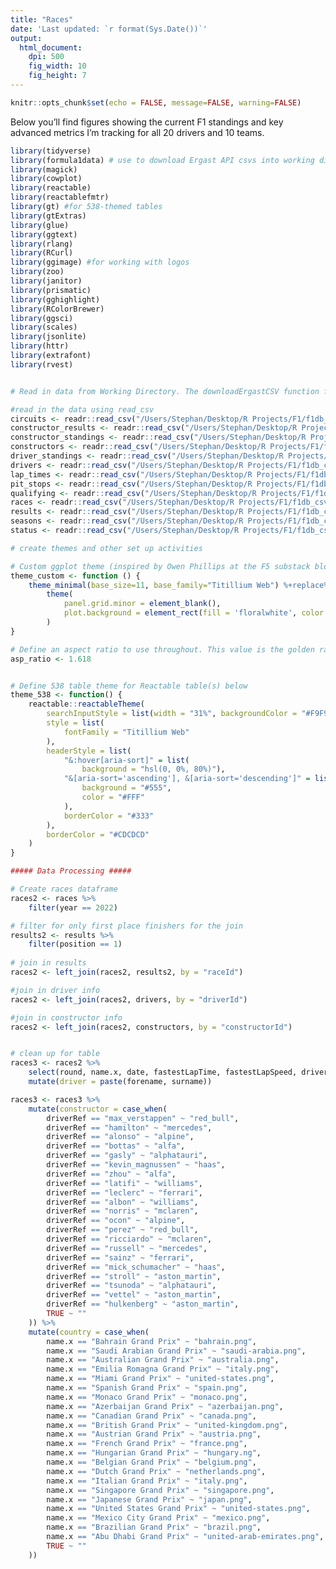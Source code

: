 ```yaml
---
title: "Races"
date: 'Last updated: `r format(Sys.Date())`'
output:
  html_document:
    dpi: 500
    fig_width: 10
    fig_height: 7
---
```


```r
knitr::opts_chunk$set(echo = FALSE, message=FALSE, warning=FALSE)
```

Below you'll find figures showing the current F1 standings and key advanced metrics I'm tracking for all 20 drivers and 10 teams.

```r

library(tidyverse)
library(formula1data) # use to download Ergast API csvs into working directory
library(magick)
library(cowplot)
library(reactable)
library(reactablefmtr)
library(gt) #for 538-themed tables
library(gtExtras)
library(glue)
library(ggtext)
library(rlang)
library(RCurl)
library(ggimage) #for working with logos
library(zoo)
library(janitor)
library(prismatic)
library(gghighlight)
library(RColorBrewer)
library(ggsci)
library(scales)
library(jsonlite)
library(httr)
library(extrafont)
library(rvest)


# Read in data from Working Directory. The downloadErgastCSV function from the formula1data package downloads a bunch of CSVs from the following link into the wd: https://ergast.com/mrd/db/

#read in the data using read_csv
circuits <- readr::read_csv("/Users/Stephan/Desktop/R Projects/F1/f1db_csv/circuits.csv")
constructor_results <- readr::read_csv("/Users/Stephan/Desktop/R Projects/F1/f1db_csv/constructor_results.csv")
constructor_standings <- readr::read_csv("/Users/Stephan/Desktop/R Projects/F1/f1db_csv/constructor_standings.csv")
constructors <- readr::read_csv("/Users/Stephan/Desktop/R Projects/F1/f1db_csv/constructors.csv")
driver_standings <- readr::read_csv("/Users/Stephan/Desktop/R Projects/F1/f1db_csv/driver_standings.csv")
drivers <- readr::read_csv("/Users/Stephan/Desktop/R Projects/F1/f1db_csv/drivers.csv")
lap_times <- readr::read_csv("/Users/Stephan/Desktop/R Projects/F1/f1db_csv/lap_times.csv")
pit_stops <- readr::read_csv("/Users/Stephan/Desktop/R Projects/F1/f1db_csv/pit_stops.csv")
qualifying <- readr::read_csv("/Users/Stephan/Desktop/R Projects/F1/f1db_csv/qualifying.csv")
races <- readr::read_csv("/Users/Stephan/Desktop/R Projects/F1/f1db_csv/races.csv")
results <- readr::read_csv("/Users/Stephan/Desktop/R Projects/F1/f1db_csv/results.csv")
seasons <- readr::read_csv("/Users/Stephan/Desktop/R Projects/F1/f1db_csv/seasons.csv")
status <- readr::read_csv("/Users/Stephan/Desktop/R Projects/F1/f1db_csv/status.csv")


```

 
```r

# create themes and other set up activities

# Custom ggplot theme (inspired by Owen Phillips at the F5 substack blog)
theme_custom <- function () { 
    theme_minimal(base_size=11, base_family="Titillium Web") %+replace% 
        theme(
            panel.grid.minor = element_blank(),
            plot.background = element_rect(fill = 'floralwhite', color = "floralwhite")
        )
}

# Define an aspect ratio to use throughout. This value is the golden ratio which provides a wider than tall rectangle
asp_ratio <- 1.618 


# Define 538 table theme for Reactable table(s) below
theme_538 <- function() {
    reactable::reactableTheme(
        searchInputStyle = list(width = "31%", backgroundColor = "#F9F9F9"),
        style = list(
            fontFamily = "Titillium Web"
        ),
        headerStyle = list(
            "&:hover[aria-sort]" = list(
                background = "hsl(0, 0%, 80%)"),
            "&[aria-sort='ascending'], &[aria-sort='descending']" = list(
                background = "#555",
                color = "#FFF"
            ),
            borderColor = "#333"
        ),
        borderColor = "#CDCDCD"
    )
}
```

```r

##### Data Processing #####

# Create races dataframe
races2 <- races %>% 
    filter(year == 2022)

# filter for only first place finishers for the join
results2 <- results %>% 
    filter(position == 1)
    
# join in results
races2 <- left_join(races2, results2, by = "raceId")

#join in driver info
races2 <- left_join(races2, drivers, by = "driverId")

#join in constructor info
races2 <- left_join(races2, constructors, by = "constructorId")


# clean up for table
races3 <- races2 %>% 
    select(round, name.x, date, fastestLapTime, fastestLapSpeed, driverRef, forename, surname, constructorRef, name.y) %>% 
    mutate(driver = paste(forename, surname))

races3 <- races3 %>%
    mutate(constructor = case_when(
        driverRef == "max_verstappen" ~ "red_bull", 
        driverRef == "hamilton" ~ "mercedes",
        driverRef == "alonso" ~ "alpine",
        driverRef == "bottas" ~ "alfa",
        driverRef == "gasly" ~ "alphatauri",
        driverRef == "kevin_magnussen" ~ "haas",
        driverRef == "zhou" ~ "alfa",
        driverRef == "latifi" ~ "williams",
        driverRef == "leclerc" ~ "ferrari",
        driverRef == "albon" ~ "williams",
        driverRef == "norris" ~ "mclaren",
        driverRef == "ocon" ~ "alpine",
        driverRef == "perez" ~ "red_bull",
        driverRef == "ricciardo" ~ "mclaren",
        driverRef == "russell" ~ "mercedes",
        driverRef == "sainz" ~ "ferrari",
        driverRef == "mick_schumacher" ~ "haas",
        driverRef == "stroll" ~ "aston_martin",
        driverRef == "tsunoda" ~ "alphatauri",
        driverRef == "vettel" ~ "aston_martin",
        driverRef == "hulkenberg" ~ "aston_martin",
        TRUE ~ ""
    )) %>% 
    mutate(country = case_when(
        name.x == "Bahrain Grand Prix" ~ "bahrain.png", 
        name.x == "Saudi Arabian Grand Prix" ~ "saudi-arabia.png",
        name.x == "Australian Grand Prix" ~ "australia.png",
        name.x == "Emilia Romagna Grand Prix" ~ "italy.png",
        name.x == "Miami Grand Prix" ~ "united-states.png",
        name.x == "Spanish Grand Prix" ~ "spain.png",
        name.x == "Monaco Grand Prix" ~ "monaco.png",
        name.x == "Azerbaijan Grand Prix" ~ "azerbaijan.png",
        name.x == "Canadian Grand Prix" ~ "canada.png",
        name.x == "British Grand Prix" ~ "united-kingdom.png",
        name.x == "Austrian Grand Prix" ~ "austria.png",
        name.x == "French Grand Prix" ~ "france.png",
        name.x == "Hungarian Grand Prix" ~ "hungary.ng",
        name.x == "Belgian Grand Prix" ~ "belgium.png",
        name.x == "Dutch Grand Prix" ~ "netherlands.png",
        name.x == "Italian Grand Prix" ~ "italy.png",
        name.x == "Singapore Grand Prix" ~ "singapore.png",
        name.x == "Japanese Grand Prix" ~ "japan.png",
        name.x == "United States Grand Prix" ~ "united-states.png",
        name.x == "Mexico City Grand Prix" ~ "mexico.png",
        name.x == "Brazilian Grand Prix" ~ "brazil.png",
        name.x == "Abu Dhabi Grand Prix" ~ "united-arab-emirates.png",
        TRUE ~ ""
    ))





    
```

